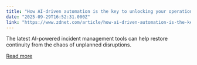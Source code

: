```yaml
---
title: "How AI-driven automation is the key to unlocking your operational resilience"
date: "2025-09-29T16:52:31.000Z"
link: "https://www.zdnet.com/article/how-ai-driven-automation-is-the-key-to-unlocking-your-operational-resilience/"
---
```


The latest AI-powered incident management tools can help restore continuity from the chaos of unplanned disruptions.

[Read more](https://www.zdnet.com/article/how-ai-driven-automation-is-the-key-to-unlocking-your-operational-resilience/)
